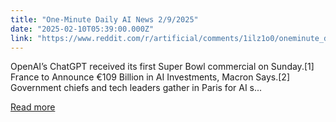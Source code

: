 ```yaml
---
title: "One-Minute Daily AI News 2/9/2025"
date: "2025-02-10T05:39:00.000Z"
link: "https://www.reddit.com/r/artificial/comments/1ilz1o0/oneminute_daily_ai_news_292025/"
---
```


OpenAI’s ChatGPT received its first Super Bowl commercial on Sunday.[1]
 France to Announce €109 Billion in AI Investments, Macron Says.[2]
 Government chiefs and tech leaders gather in Paris for AI s...

[Read more](https://www.reddit.com/r/artificial/comments/1ilz1o0/oneminute_daily_ai_news_292025/)

